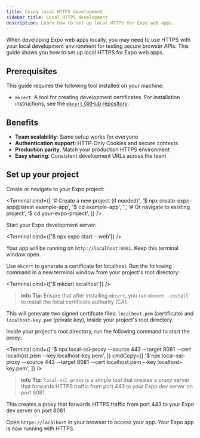 ```yaml
---
title: Using local HTTPS development
sidebar_title: Local HTTPS development
description: Learn how to set up local HTTPS for Expo web apps.
---
```



When developing Expo web apps locally, you may need to use HTTPS with your local development environment for testing secure browser APIs. This guide shows you how to set up local HTTPS for Expo web apps.

## Prerequisites

This guide requires the following tool installed on your machine:

- `mkcert`: A tool for creating development certificates. For installation instructions, see the [`mkcert` GitHub repository](https://github.com/FiloSottile/mkcert#installation).

## Benefits

- **Team scalability**: Same setup works for everyone
- **Authentication support**: HTTP-Only Cookies and secure contexts
- **Production parity**: Match your production HTTPS environment
- **Easy sharing**: Consistent development URLs across the team

## Set up your project

<Step label="1">

Create or navigate to your Expo project:

<Terminal
  cmd={[
    '# Create a new project (if needed)',
    '$ npx create-expo-app@latest example-app',
    '$ cd example-app',
    '',
    '# Or navigate to existing project',
    '$ cd your-expo-project',
  ]}
/>

</Step>

<Step label="2">

Start your Expo development server:

<Terminal cmd={['$ npx expo start --web']} />

Your app will be running on `http://localhost:8081`. Keep this terminal window open.

</Step>

<Step label="3">

Use `mkcert` to generate a certificate for localhost. Run the following command in a new terminal window from your project's root directory:

<Terminal cmd={['$ mkcert localhost']} />

> **info** **Tip**: Ensure that after installing `mkcert`, you run `mkcert -install` to install the local certificate authority (CA).

This will generate two signed certifcate files: `localhost.pem` (certificate) and `localhost-key.pem` (private key), inside your project's root directory.

</Step>

<Step label="4">

Inside your project's root directory, run the following command to start the proxy:

<Terminal
  cmd={[
    '$ npx local-ssl-proxy --source 443 --target 8081 --cert localhost.pem --key localhost-key.pem',
  ]}
  cmdCopy={[
    '$ npx local-ssl-proxy --source 443 --target 8081 --cert localhost.pem --key localhost-key.pem',
  ]}
/>

> **info** **Tip**: `local-ssl-proxy` is a simple tool that creates a proxy server that forwards HTTPS traffic from port 443 to your Expo dev server on port 8081.

This creates a proxy that forwards HTTPS traffic from port 443 to your Expo dev server on port 8081.

</Step>

<Step label="5">

Open `https://localhost` in your browser to access your app. Your Expo app is now running with HTTPS.

</Step>
